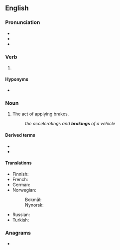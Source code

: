 ==English==

===Pronunciation===
* {{IPA|en|/ˈbɹeɪkɪŋ/}}
* {{homophones|en|breaking}}
* {{rhymes|en|eɪkɪŋ}}

===Verb===
{{head|en|verb form}}

# {{present participle of|en|brake|nocat=1}}

====Hyponyms====
* {{l|en|aerobraking}}

===Noun===
{{en-noun|~}}

# The act of applying brakes.
#: ''the acceleratings and '''brakings''' of a vehicle''

====Derived terms====
* {{l|en|dynamic braking}}
* {{l|en|regenerative braking}}

====Translations====
{{trans-top|applying of brakes}}
* Finnish: {{t+|fi|jarrutus}}
* French: {{t+|fr|freinage|m}}
* German: {{t+|de|Bremsen|n}}
* Norwegian:
*: Bokmål: {{t|nb|bremsing|m|f}}
*: Nynorsk: {{t|nn|bremsing|f}}
{{trans-mid}}
* Russian: {{t+|ru|торможе́ние|n}}
* Turkish: {{t+|tr|frenleme}}
{{trans-bottom}}

===Anagrams===
* {{anagrams|en|a=abgiknr|Barking|barking}}